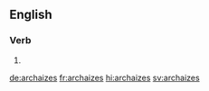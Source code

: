 ==English==

===Verb===
{{head|en|verb form}}

# {{en-third-person singular of|archaize}}

[[de:archaizes]]
[[fr:archaizes]]
[[hi:archaizes]]
[[sv:archaizes]]